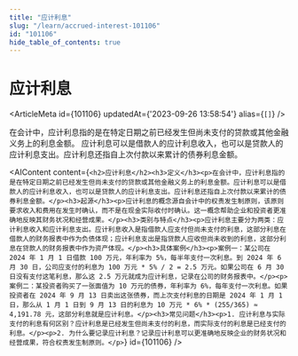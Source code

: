 ```yaml
---
title: "应计利息"
slug: "/learn/accrued-interest-101106"
id: "101106"
hide_table_of_contents: true
---
```



# 应计利息

<ArticleMeta id={101106} updatedAt={'2023-09-26 13:58:54'} alias={`[]`} />
<div className='border-solid border-b border-t-0 my-4 border-[var(--ifm-color-gray-300)]' />

在会计中，应计利息指的是在特定日期之前已经发生但尚未支付的贷款或其他金融义务上的利息金额。 应计利息可以是借款人的应计利息收入，也可以是贷款人的应计利息支出。应计利息还指自上次付款以来累计的债券利息金额。

<AIContent content={`<h2>应计利息</h2><h3>定义</h3><p>在会计中，应计利息指的是在特定日期之前已经发生但尚未支付的贷款或其他金融义务上的利息金额。应计利息可以是借款人的应计利息收入，也可以是贷款人的应计利息支出。应计利息还指自上次付款以来累计的债券利息金额。</p><h3>起源</h3><p>应计利息的概念源自会计中的权责发生制原则，该原则要求收入和费用在发生时确认，而不是在现金实际收付时确认。这一概念帮助企业和投资者更准确地反映其财务状况和经营成果。</p><h3>类别与特点</h3><p>应计利息主要分为两类：应计利息收入和应计利息支出。应计利息收入是指借款人应支付但尚未支付的利息，这部分利息在借款人的财务报表中作为负债体现；应计利息支出是指贷款人应收但尚未收到的利息，这部分利息在贷款人的财务报表中作为资产体现。</p><h3>具体案例</h3><p>案例一：某公司在 2024 年 1 月 1 日借款 100 万元，年利率为 5%，每半年支付一次利息。到 2024 年 6 月 30 日，公司应支付的利息为 100 万元 * 5% / 2 = 2.5 万元。如果公司在 6 月 30 日没有支付这笔利息，那么这 2.5 万元就成为应计利息，记录在公司的财务报表中。</p><p>案例二：某投资者购买了一张面值为 10 万元的债券，年利率为 6%，每年支付一次利息。如果投资者在 2024 年 9 月 13 日卖出这张债券，而上次支付利息的日期是 2024 年 1 月 1 日，那么从 1 月 1 日到 9 月 13 日的利息为 10 万元 * 6% * (255/365) ≈ 4,191.78 元，这部分利息就是应计利息。</p><h3>常见问题</h3><p>1. 应计利息与实际支付的利息有何区别？应计利息是已经发生但尚未支付的利息，而实际支付的利息是已经支付的利息。</p><p>2. 为什么要记录应计利息？记录应计利息可以更准确地反映企业的财务状况和经营成果，符合权责发生制原则。</p>`} id={101106} />
